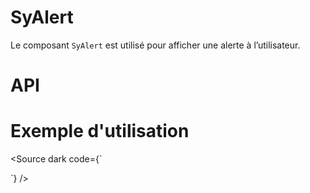 

<Meta of={SyAlertStories} />

# SyAlert

Le composant `SyAlert` est utilisé pour afficher une alerte à l’utilisateur.

<Canvas of={SyAlertStories.Default}  />

# API

<Controls of={SyAlertStories.Default} />

# Exemple d'utilisation

<Source dark code={`
<script setup lang="ts">

const showAlert = ref(true);
</script>

<template>
  <div class="d-flex flex-wrap align-center justify-center">
    <SyAlert v-model="showAlert" type="warning" variant="tonal" :closable="true">
      <template #default>This is a warning alert</template>
    </SyAlert>

    <VBtn v-if="!showAlert" color="primary" @click="showAlert = true" class="ma-6">Réinitialiser</VBtn>
  </div>
</template>
`} />